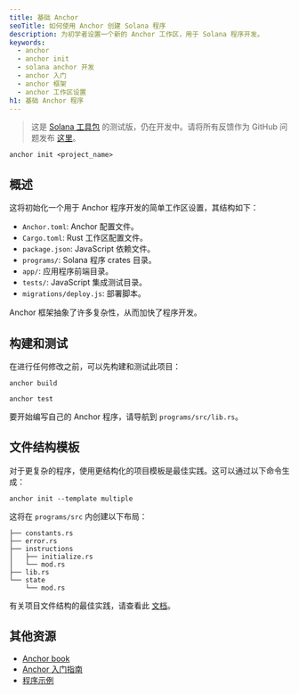 ```yaml
---
title: 基础 Anchor
seoTitle: 如何使用 Anchor 创建 Solana 程序
description: 为初学者设置一个新的 Anchor 工作区，用于 Solana 程序开发。
keywords:
  - anchor
  - anchor init
  - solana anchor 开发
  - anchor 入门
  - anchor 框架
  - anchor 工作区设置
h1: 基础 Anchor 程序
---
```


> 这是 [Solana 工具包](/docs/toolkit/)
> 的测试版，仍在开发中。请将所有反馈作为 GitHub 问题发布
> [这里](https://github.com/solana-foundation/mucho/issues/new?title=%5Btoolkit%5D%20)。

```shell
anchor init <project_name>
```

## 概述

这将初始化一个用于 Anchor 程序开发的简单工作区设置，其结构如下：

- `Anchor.toml`:
  Anchor 配置文件。
- `Cargo.toml`:
  Rust 工作区配置文件。
- `package.json`:
  JavaScript 依赖文件。
- `programs/`:
  Solana 程序 crates 目录。
- `app/`: 应用程序前端目录。
- `tests/`:
  JavaScript 集成测试目录。
- `migrations/deploy.js`: 部署脚本。

Anchor 框架抽象了许多复杂性，从而加快了程序开发。

## 构建和测试

在进行任何修改之前，可以先构建和测试此项目：

```shell
anchor build
```

```shell
anchor test
```

要开始编写自己的 Anchor 程序，请导航到 `programs/src/lib.rs`。

## 文件结构模板

对于更复杂的程序，使用更结构化的项目模板是最佳实践。这可以通过以下命令生成：

```shell
anchor init --template multiple
```

这将在 `programs/src` 内创建以下布局：

```shell
├── constants.rs
├── error.rs
├── instructions
│   ├── initialize.rs
│   └── mod.rs
├── lib.rs
└── state
    └── mod.rs
```

有关项目文件结构的最佳实践，请查看此
[文档](/docs/toolkit/projects/project-layout)。

## 其他资源

- [Anchor book](https://www.anchor-lang.com/)
- [Anchor 入门指南](https://www.anchor-lang.com/docs)
- [程序示例](https://github.com/solana-developers/program-examples)
